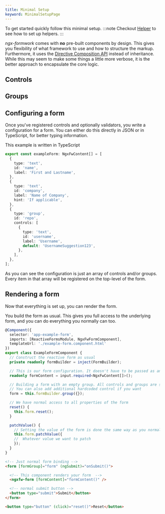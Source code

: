```yaml
---
title: Minimal Setup
keyword: MinimalSetupPage
---
```




To get started quickly follow this minimal setup.
:::note
Checkout [Helper](/guides/helper) to see how to set up helpers.
:::


_ngx-formwork_ comes with **no** pre-built components by design. This gives you flexibility of what framework to use and how to structure the markup. Furthermore, it uses the [Directive Composition API](https://angular.dev/guide/directives/directive-composition-api) instead of inheritance. While this may seem to make some things a little more verbose, it is the better approach to encapsulate the core logic.


## Controls

<ControlSetup/>

## Groups

<GroupSetup/>

## Configuring a form

Once you've registered controls and optionally validators, you write a configuration for a form. You can either do this directly in JSON or in TypeScript, for better typing information.

This example is written in TypeScript
```ts title="example.form.ts"
export const exampleForm: NgxFwContent[] = [
  {
    type: 'text',
    id: 'name',
    label: 'First and Lastname',
  },
  {
    type: 'text',
    id: 'company',
    label: 'Name of Company',
    hint: 'If applicable',
  },
  {
    type: 'group',
    id: 'repo',
    controls: [
      {
        type: 'text',
        id: 'username',
        label: 'Username',
        default: 'UsernameSuggestion123',
      },
    ],
  },
];
```

As you can see the configuration is just an array of controls and/or groups. Every item in that array will be registered on the top-level of the form.

## Rendering a form

Now that everything is set up, you can render the form.

You build the form as usual. This gives you full access to the underlying form, and you can do everything you normally can too.

```ts title="example-form.component.ts"
@Component({
  selector: 'app-example-form',
  imports: [ReactiveFormsModule, NgxFwFormComponent],
  templateUrl: './example-form.component.html'
})
export class ExampleFormComponent {
  // Construct the reactive form as usual
  private readonly formBuilder = inject(FormBuilder);

  // This is our form configuration. It doesn't have to be passed as an input. You could also have a service that gets this or just import it from a file.
  readonly formContent = input.required<NgxFwContent[]>();

  // Building a form with an empty group. All controls and groups are self-registering
  // You can also add additional hardcoded control if you want
  form = this.formBuilder.group({});

  // We have normal access to all properties of the form
  reset() {
    this.form.reset();
  }

  patchValue() {
    // Setting the value of the form is done the same way as you normally would
    this.form.patchValue({
    //  Whatever value we want to patch
    });
  }
}
```

```html title="example-form.component.ts"
<!-- Just normal form binding -->
<form [formGroup]="form" (ngSubmit)="onSubmit()">

  <!-- This component renders your form  -->
  <ngxfw-form [formContent]="formContent()" />

  <!-- normal submit button -->
  <button type="submit">Submit</button>
</form>

<button type="button" (click)="reset()">Reset</button>
```
